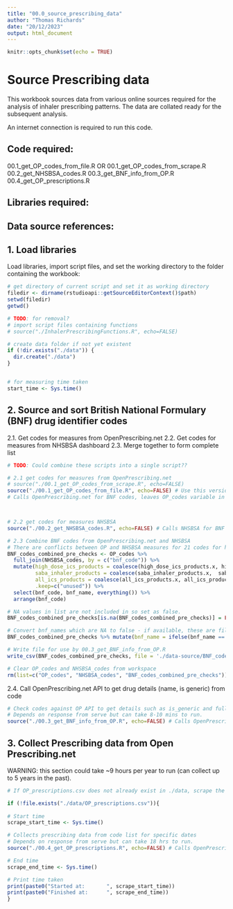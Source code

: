 ```yaml
---
title: "00.0_source_prescribing_data"
author: "Thomas Richards"
date: "20/12/2023"
output: html_document
---
```


```r
knitr::opts_chunk$set(echo = TRUE)
```

# Source Prescribing data

This workbook sources data from various online sources required for the analysis of inhaler prescribing patterns.
The data are collated ready for the subsequent analysis.

An internet connection is required to run this code.


## Code required:
00.1_get_OP_codes_from_file.R OR 00.1_get_OP_codes_from_scrape.R
00.2_get_NHSBSA_codes.R
00.3_get_BNF_info_from_OP.R
00.4_get_OP_prescriptions.R

## Libraries required:


## Data source references:



## 1. Load libraries

Load libraries, import script files, and set the working directory to the folder containing the workbook:

```r
# get directory of current script and set it as working directory
filedir <- dirname(rstudioapi::getSourceEditorContext()$path)
setwd(filedir)
getwd()

# TODO: for removal?
# import script files containing functions
# source("./InhalerPrescribingFunctions.R", echo=FALSE)

# create data folder if not yet existent
if (!dir.exists("./data")) {
  dir.create("./data")
}


# for measuring time taken
start_time <- Sys.time()

```
## 2. Source and sort British National Formulary (BNF) drug identifier codes

2.1. Get codes for measures from OpenPrescribing.net
2.2. Get codes for measures from NHSBSA dashboard
2.3. Merge together to form complete list

```r
# TODO: Could combine these scripts into a single script??

# 2.1 get codes for measures from OpenPrescribing.net
# source("./00.1_get_OP_codes_from_scrape.R", echo=FALSE)
source("./00.1_get_OP_codes_from_file.R", echo=FALSE) # Use this version with the 'data-provided' folder  due to website changes on OpenPrescribing.net
# Calls OpenPrescribing.net for BNF codes, leaves OP_codes variable in workspace



# 2.2 get codes for measures NHSBSA
source("./00.2_get_NHSBSA_codes.R", echo=FALSE) # Calls NHSBSA for BNF codes, leaves NHSBSA_codes variable in workspace

# 2.3 Combine BNF codes from OpenPrescribing.net and NHSBSA
# There are conflicts between OP and NHSBSA measures for 21 codes for high_dose_ics_products Below coerces them to use the OP definition.
BNF_codes_combined_pre_checks <- OP_codes %>%
  full_join(NHSBSA_codes, by = c("bnf_code")) %>%
  mutate(high_dose_ics_products = coalesce(high_dose_ics_products.x, high_dose_ics_products.y),
         saba_inhaler_products = coalesce(saba_inhaler_products.x,  saba_inhaler_products.y),
         all_ics_products = coalesce(all_ics_products.x, all_ics_products.y),
         .keep=c("unused")) %>%
  select(bnf_code, bnf_name, everything()) %>%
  arrange(bnf_code)

# NA values in list are not included in so set as false.
BNF_codes_combined_pre_checks[is.na(BNF_codes_combined_pre_checks)] = FALSE

# Convert bnf_names which are NA to false - if available, these are filled by 00.3_get_BNF_info_from_OP.R
BNF_codes_combined_pre_checks %>% mutate(bnf_name = ifelse(bnf_name == FALSE, NA, bnf_name))

# Write file for use by 00.3_get_BNF_info_from_OP.R
write_csv(BNF_codes_combined_pre_checks, file = './data-source/BNF_codes_combined_pre_checks.csv')

# Clear OP_codes and NHSBSA_codes from workspace
rm(list=c("OP_codes", "NHSBSA_codes", "BNF_codes_combined_pre_checks"))

```

2.4. Call OpenPrescribing.net API to get drug details (name, is generic) from code

```r
# Check codes against OP API to get details such as is_generic and full bnf_name
# Depends on response from serve but can take 8-10 mins to run.
source("./00.3_get_BNF_info_from_OP.R", echo=FALSE) # Calls OpenPrescribing.net for info from BNF codes, leaves BNF_codes_measures variable in workspace and saves in ./data folder.
```



## 3. Collect Prescribing data from Open Prescribing.net

WARNING: this section could take ~9 hours per year to run (can collect up to 5 years in the past).
```r

# If OP_prescriptions.csv does not already exist in ./data, scrape the Open Prescribing API

if (!file.exists("./data/OP_prescriptions.csv")){
  
# Start time
scrape_start_time <- Sys.time()

# Collects prescribing data from code list for specific dates
# Depends on response from serve but can take 18 hrs to run.
source("./00.4_get_OP_prescriptions.R", echo=FALSE) # Calls OpenPrescribing.net for prescribing data leaves OP_prescriptions variable in workspace and saves in ./data folder.

# End time
scrape_end_time <- Sys.time()

# Print time taken
print(paste0("Started at:       ", scrape_start_time))
print(paste0("Finished at:      ", scrape_end_time))
}

```

